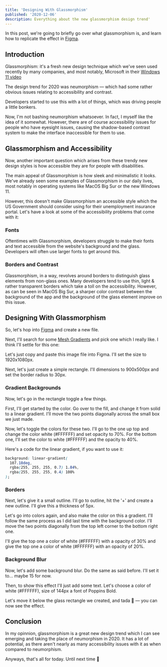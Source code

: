 ```yaml
---
title: 'Designing With Glassmorphism'
published: '2020-12-06'
description: Everything about the new glassmorphism design trend'
---
```


In this post, we're going to briefly go over what glassmorphism is, and learn how to replicate the effect in [Figma].

## Introduction

Glassmorphism: it's a fresh new design technique which we've seen used recently by many companies, and most notably, Microsoft in their [Windows 11 video](https://youtu.be/Uh9643c2P6k)

<BlogImage
  alt="Microsoft's glassmorphic menu bar"
  src='https://user-images.githubusercontent.com/69592270/148622494-a881bd5c-ec23-4596-afa1-d4ed2340ad99.gif'
  width={520}
  height={293}
/>

The design trend for 2020 was neumorphism — which had some rather obvious issues relating to accessibility and contrast.

<BlogImage
  alt='A layout of glassmorphic components'
  src='https://user-images.githubusercontent.com/69592270/148622615-37ca0de5-fbdf-4301-acf5-c306db2e0d8f.png'
  width={1260}
  height={705}
/>

Developers started to use this with a lot of things, which was driving people a little bonkers.

Now, I'm not bashing neumorphism whatsoever. In fact, I myself like the idea of it somewhat. However, there are of course accessibility issues for people who have eyesight issues, causing the shadow-based contrast system to make the interface inaccessible for them to use.

## Glassmorphism and Accessibility

Now, another important question which arises from these trendy new design styles is how accessible they are for people with disabilities.

The main appeal of Glassmorphism is how sleek and minimalistic it looks. We've already seen some examples of Glassmorphism in our daily lives, most notably in operating systems like MacOS Big Sur or the new Windows 11.

However, this doesn't make Glassmorphism an accessible style which the US Government should consider using for their unemployment insurance portal. Let's have a look at some of the accessibility problems that come with it:

### Fonts

Oftentimes with Glassmorphism, developers struggle to make their fonts and text accessible from the website's background and the glass. Developers will often use larger fonts to get around this.

### Borders and Contrast

Glassmorphism, in a way, revolves around borders to distinguish glass elements from non-glass ones. Many developers tend to use thin, light & rather transparent borders which take a toll on the accessibility. However, as can be seen in MacOS Big Sur, a sharper color contrast between the background of the app and the background of the glass element improve on this issue.

## Designing With Glassmorphism

So, let's hop into [Figma] and create a new file.

Next, I'll search for some [Mesh Gradients] and pick one which I really like. I think I'll settle for this one:

<BlogImage
  alt='A blue, pink, purple, orange and red mesh gradient'
  src='https://user-images.githubusercontent.com/69592270/227759116-1d1e93b5-3e91-40ef-9b73-4399e51d6d11.png'
  width={889}
  height={666}
/>

Let's just copy and paste this image file into Figma. I'll set the size to 1920x1080px.

Next, let's just create a simple rectangle. I'll dimensions to 900x500px and set the border radius to 30px.

### Gradient Backgrounds

Now, let's go in the rectangle toggle a few things.

First, I'll get started by the color. Go over to the fill, and change it from solid to a linear gradient. I'll move the two points diagonally across the small box we just made.

Now, let's toggle the colors for these two. I'll go to the one up top and change the color white (#FFFFFF) and set opacity to 70%. For the bottom one, I'll set the color to white (#FFFFFF) and the opacity to 40%.

Here's a code for the linear gradient, if you want to use it:

```css:gradient.css
background: linear-gradient(
  107.18deg,
  rgba(255, 255, 255, 0.7) 1.84%,
  rgba(255, 255, 255, 0.4) 100%
);
```

### Borders

Next, let's give it a small outline. I'll go to outline, hit the '+' and create a new outline. I'll give this a thickness of 5px.

Let's go into colors again, and also make the color on this a gradient. I'll follow the same process as I did last time with the background color. I'll move the two points diagonally from the top left corner to the bottom right one.

I'll give the top one a color of white (#FFFFFF) with a opacity of 30% and give the top one a color of white (#FFFFFF) with an opacity of 20%.

### Background Blur

Now, let's add some background blur. Do the same as said before. I'll set it to... maybe 15 for now.

Then, to show this effect I'll just add some text. Let's choose a color of white (#FFFFFF), size of 144px a font of Poppins Bold.

Let's move it below the glass rectangle we created, and tada 🎉 — you can now see the effect.

<BlogImage
  alt='Glassmorphism over a glassmorphic div'
  src='https://user-images.githubusercontent.com/69592270/227758956-d9547bdd-ac57-4f63-9858-4fc7c13840b2.png'
  width={798}
  height={365}
/>

## Conclusion

In my opinnion, glassmorphism is a great new design trend which I can see emerging and taking the place of neumorphism in 2020. It has a lot of potential, as there aren't nearly as many accessibility issues with it as when compared to neumorphism.

Anyways, that's all for today. Until next time 👋

[figma]: https://figma.com
[mesh gradients]: https://duckduckgo.com/?q=mesh+gradients&t=brave&atb=v248-7&iax=images&ia=images
[tutorial]: https://www.youtube.com/watch?v=0cmVsdOFyiI
[dribbble design post]: https://dribbble.com/shots/14714519-Glassmorphism-Resturaunt-Landing-Page
[figma board]: https://www.figma.com/file/ivRYzAHY3CXDWB3MzHXUJo/Glassmorphism?node-id=4%3A0
[first one]: https://www.figma.com/file/uBv1BSHYEOmJSndLVIESZc/Maharaja?node-id=0%3A1
